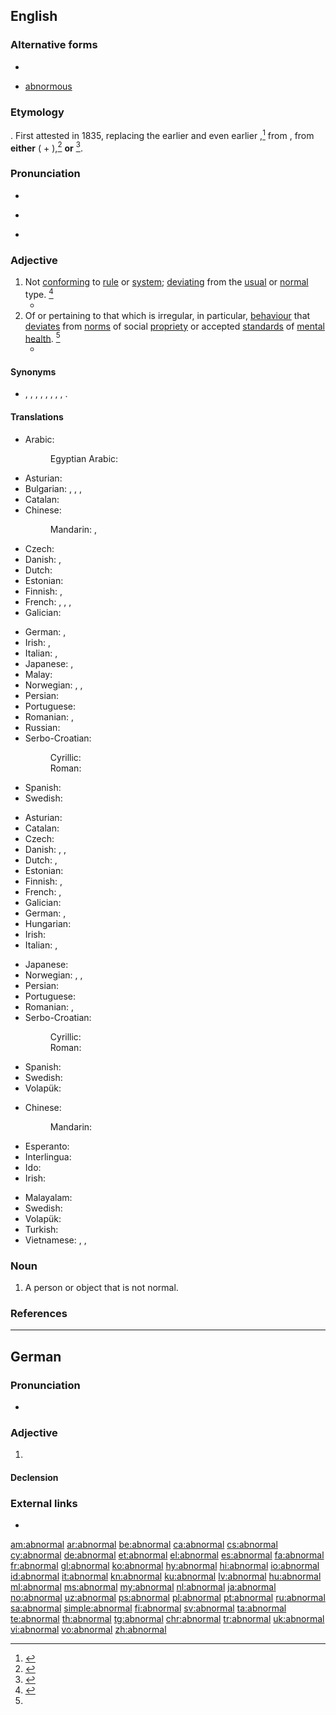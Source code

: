 ==English==
{{wikipedia}}
===Alternative forms===
* {{l|en|anormal}}
* {{qualifier|obsolete}} [[abnormous]]

===Etymology===
{{prefix|ab|normal|lang=en}}. First attested in 1835, replacing the earlier {{m|en|anormal}} and even earlier {{m|en|abnormous}},<ref>{{R:CDOE|page=3}}</ref> from {{etyl|la|en}} {{m|la|abnormis||departing from normal}}, from '''either''' ({{m|la|ab-||away from}} + {{m|la|norma||rule, norm}}),<ref>{{cite-book|editor=Morris, William|title=The American Heritage Dictionary of the English Language|year=1969|year_published=1971|publisher=American Heritage Publishing Co., Inc.|location=New York, NY|isbn=0-395-09066-0|page=3}}</ref> '''or''' {{etyl|grc|en}} {{m|grc|ἀνώμαλος|}}<ref>{{R:OCD2|page=3}}
</ref>.

===Pronunciation===
* {{audio|en-us-abnormal.ogg|Audio (US)|lang=en}}
* {{a|US}} {{IPA|/ˈæbˌnɔɹ.ml̩/|/əbˈnɔɹ.ml̩/|lang=en}}
* {{rhymes|ɔː(ɹ)məl|lang=en}}

===Adjective===
{{en-adj}}

# Not [[conform]]ing to [[rule]] or [[system]]; [[deviating]] from the [[usual]] or [[normal]] type. {{defdate|First attested around the mid 19<sup>th</sup> century.}}<ref name=SOED>{{R:SOED5|page=6}}</ref>
#* {{quote-book|year=1899|author={{w|Arthur Conan Doyle}}|title=A Duet|chapter=6|passage=And then after an '''abnormal''' meal, which was either a very late breakfast or a very early lunch, they drove on to Victoria Station.}}
# Of or pertaining to that which is irregular, in particular, [[behaviour]] that [[deviate]]s from [[norm]]s of social [[propriety]] or accepted [[standard]]s of [[mental]] [[health]]. {{defdate|First attested around the early 20<sup>th</sup> century.}}<ref name=SOED/>
#* {{quote-book|year=1904|author={{w|Jack London}}|title=The Sea Wolf|chapter=23|passage=Furuseth was right; I was '''abnormal''', an "emotionless monster," a strange bookish creature, capable of pleasuring in sensations only of the mind.}}

====Synonyms====
* {{sense|not conforming to rule or system; deviating from type}} {{l|en|aberrant}}, {{l|en|anomalous}}, {{l|en|atypical}}, {{l|en|exceptional}}, {{l|en|extraordinary}}, {{l|en|irregular}}, {{l|en|preternatural}}, {{l|en|strange}}, {{l|en|unusual}}.

====Translations====
{{trans-top|not conforming to rule or system}}
* Arabic: {{t|ar|غَيْر طَبِيعِيّ}}
*: Egyptian Arabic: {{t|arz|مش طبيعي|tr=meš ṭabiʕi}}
* Asturian: {{t|ast|anormal}}
* Bulgarian: {{t+|bg|неправилен}}, {{t+|bg|необичаен}}, {{t+|bg|ненормален}}, {{t+|bg|противоестествен}}
* Catalan: {{t+|ca|anormal}}
* Chinese:
*: Mandarin: {{t+|cmn|異常}}, {{t+|cmn|异常|tr=yìcháng}}
* Czech: {{t+|cs|abnormální|n}}
* Danish: {{t+|da|unormal}}, {{t+|da|abnorm}}
* Dutch: {{t+|nl|abnormaal}}
* Estonian: {{t|et|ebanormaalne}}
* Finnish: {{t|fi|epänormaali}}, {{t+|fi|poikkeava}}
* French: {{t+|fr|inhabituel}}, {{t+|fr|hors norme}}, {{t+|fr|exceptionnel}}, {{t+|fr|anormal}}
* Galician: {{t|gl|anormal}}
{{trans-mid}}
* German: {{t|de|unnormal}}, {{t+|de|ungewöhnlich}}
* Irish: {{t|ga|mínormálta}}, {{t|ga|neamhghnách}}
* Italian: {{t+|it|anormale}}, {{t+|it|anomalo}}
* Japanese: {{t|ja|不自然|tr=fushizen}}, {{t+|ja|異常|tr=ijō}}
* Malay: {{t+|ms|abnormal}}
* Norwegian: {{t+|no|abnorm}}, {{t|no|anormal}}, {{t+|no|unormal}}
* Persian: {{t+|fa|غیر عادی|tr=qeyre âddi}}
* Portuguese: {{t+|pt|anormal}}
* Romanian: {{t+|ro|anormal|m|n}}, {{t|ro|nenormal|m|n}}
* Russian: {{t+|ru|ненорма́льный}}
* Serbo-Croatian:
*: Cyrillic: {{t|sh|а̏бнорма̄лан}}
*: Roman: {{t|sh|ȁbnormālan}}
* Spanish: {{t+|es|anormal}}
* Swedish: {{t+|sv|onormal}}
{{trans-bottom}}

{{trans-top|of or pertaining to behaviour that deviates from norms}}
* Asturian: {{t|ast|anormal}}
* Catalan: {{t+|ca|anormal}}
* Czech: {{t+|cs|abnormální|n}}
* Danish: {{t+|da|unormal}}, {{t|da|anormal}}, {{t+|da|abnorm}}
* Dutch: {{t+|nl|abnormaal}}, {{t+|nl|afwijkend}}
* Estonian: {{t|et|ebanormaalne}}
* Finnish: {{t|fi|epänormaali}}, {{t+|fi|poikkeava}}
* French: {{t+|fr|anormal|m}}, {{t+|fr|anormale|f}}
* Galician: {{t|gl|anormal}}
* German: {{t|de|anormal}}, {{t+|de|abnormal}}
* Hungarian: {{t+|hu|rendellenes}}
* Irish: {{t|ga|mínormálta}}
* Italian: {{t+|it|anormale}}, {{t+|it|anomalo}}
{{trans-mid}}
* Japanese: {{t+|ja|異常|tr=ijō}}
* Norwegian: {{t+|no|abnorm}}, {{t|no|anormal}}, {{t+|no|unormal}}
* Persian: {{t+|fa|آنرمال|tr=ânormâl}}
* Portuguese: {{t+|pt|anormal}}
* Romanian: {{t+|ro|anormal|m|n}}, {{t|ro|nenormal|m|n}}
* Serbo-Croatian:
*: Cyrillic: {{t|sh|а̏бнорма̄лан}}
*: Roman: {{t|sh|ȁbnormālan}}
* Spanish: {{t+|es|anormal}}
* Swedish: {{t+|sv|abnorm}}
* Volapük: {{t+|vo|nenomik}}
{{trans-bottom}}

{{checktrans-top}}
* Chinese:
*: Mandarin: {{t-check|cmn|不正常}}
* Esperanto: {{t-check|eo|nenormala}}
* Interlingua: {{t-check|ia|anormal}}
* Ido: {{t-check|io|anomala}}
* Irish: {{t-check|ga|anchúinseach}}
{{trans-mid}}
* Malayalam: {{t-check|ml|അസാധാരണം}}
* Swedish: {{t-check|sv|abnorm}}
* Volapük: {{t-check|vo|nenomik}}
* Turkish: {{t-check|tr|anormal}}
* Vietnamese: {{t-check|vi|không bình thường}}, {{t-check|vi|khác thường}}, {{t-check|vi|dị thường}}
{{trans-bottom}}

===Noun===
{{en-noun}}

# A person or object that is not normal.

===References===
<references/>

----

==German==

===Pronunciation===
* {{audio|De-abnormal.ogg|Audio|lang=de}}

===Adjective===
{{de-adj|abnormaler|abnormalsten}}

# {{l|en|abnormal}}

====Declension====
{{de-decl-adj|abnormal|abnormaler|abnormalst}}

===External links===
* {{R:Duden}}

[[am:abnormal]]
[[ar:abnormal]]
[[be:abnormal]]
[[ca:abnormal]]
[[cs:abnormal]]
[[cy:abnormal]]
[[de:abnormal]]
[[et:abnormal]]
[[el:abnormal]]
[[es:abnormal]]
[[fa:abnormal]]
[[fr:abnormal]]
[[gl:abnormal]]
[[ko:abnormal]]
[[hy:abnormal]]
[[hi:abnormal]]
[[io:abnormal]]
[[id:abnormal]]
[[it:abnormal]]
[[kn:abnormal]]
[[ku:abnormal]]
[[lv:abnormal]]
[[hu:abnormal]]
[[ml:abnormal]]
[[ms:abnormal]]
[[my:abnormal]]
[[nl:abnormal]]
[[ja:abnormal]]
[[no:abnormal]]
[[uz:abnormal]]
[[ps:abnormal]]
[[pl:abnormal]]
[[pt:abnormal]]
[[ru:abnormal]]
[[sa:abnormal]]
[[simple:abnormal]]
[[fi:abnormal]]
[[sv:abnormal]]
[[ta:abnormal]]
[[te:abnormal]]
[[th:abnormal]]
[[tg:abnormal]]
[[chr:abnormal]]
[[tr:abnormal]]
[[uk:abnormal]]
[[vi:abnormal]]
[[vo:abnormal]]
[[zh:abnormal]]